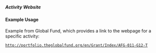 ===== Activity Website ===== 
{{for revison 1.02}}
==== Example Usage ====
Example from Global Fund, which provides a link to the webpage for a specific activity:

<code xml>
<activity-website>http://portfolio.theglobalfund.org/en/Grant/Index/AFG-011-G12-T</activity-website>
</code>